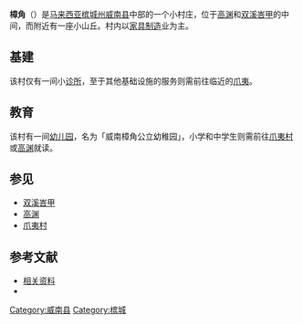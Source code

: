 {{Infobox Settlement
|official_name=樟角
|other_name=Changkat
|website                 =http://www.mpsp.gov.my
|settlement_type=村
|pushpin_map=槟城
|latd=5
|longd=100
|pushpin_label_position=right
|latm=12
|latNS=N
|longm=28
|longEW=E
|lats=7.06
|longs=8.81
|pushpin_map_caption=樟角在[[槟城州|槟城州]]的位置
|pushpin_map1=Malaysia West
|pushpin_label_position1=right
|pushpin_map_caption1=樟角在[[马来西亚半岛|马来西亚半岛]]的位置
|pushpin_map2=Malaysia
|pushpin_label_position2=right
|pushpin_map_caption2=樟角在[[马来西亚|马来西亚]]的位置
|coordinates_region=MY
|subdivision_name={{MAS}}
|subdivision_name1={{Penang}}
|coordinates_display=title
|subdivision_type=[[国家|国家]]
|subdivision_type1=[[马来西亚州属和联邦直辖区|州属]]
|subdivision_type2=[[马来西亚县份|县]]
|subdivision_name2=[[威南县|威南县]]
|leader_name=[[威省市议会|威省市政局]]<br>(MPSP)
|leader_name1=[[曼梳奥曼|曼梳奥曼]] ([[人民公正党|人民公正党]])
|leader_name2=[[孙意志|孙意志]] ([[民主行动党_(马来西亚)|民主行动党]])
|leader_name3=罗查里 (Rozali Mohamud)
|leader_title=地方政府
|leader_title1=[[高渊国会议席|高渊国会议席]]
|leader_title2=[[2013年马来西亚各州议会选举成绩列表|爪夷州议席]]
|leader_title3=市长
|timezone=[[马来西亚标准时间|马来西亚标准时间]]
|utc_offset=+8
|timezone_DST=无
|postal_code_type=[[邮编|邮编]]
|postal_code=14200
}}
</table>
'''樟角'''（{{lang-ms|Changkat}}）是[[马来西亚|马来西亚]][[槟城州|槟城州]][[威南县|威南县]]中部的一个小村庄，位于[[高渊|高渊]]和[[双溪峇甲|双溪峇甲]]的中间，而附近有一座小山丘。村内以[[家具制造|家具制造]]业为主。

== 基建 ==
该村仅有一间小[[诊所|诊所]]，至于其他基础设施的服务则需前往临近的[[爪夷|爪夷]]。

== 教育 ==
该村有一间[[幼儿园|幼儿园]]，名为「威南樟角公立幼稚园」，小学和中学生则需前往[[爪夷村|爪夷村]]或[[高渊|高渊]]就读。

== 参见 ==
{{Portal box|马来西亚}}
*[[双溪峇甲|双溪峇甲]]
*[[高渊|高渊]]
*[[爪夷村|爪夷村]]

== 参考文献 ==
{{Reflist}}
* [http://www.utar.edu.my/dssc/file/NV%2520report%2520E%2520Kampung%2520Changkat%2520Penang.pdf&ved=0ahUKEwiz7f-zxpbTAhVFqJQKHSDIDNA4FBAWCC4wBw&usg=AFQjCNFjInqdnRsIIFMGNPYztR4bIIYkNg 相关资料]{{dead link|date=2018年3月 |bot=InternetArchiveBot |fix-attempted=yes }}
*{{cite web|url=http://www.world-gazetteer.com/wg.php?x=&men=gcis&lng=en&des=gamelan&dat=32&geo=-152&srt=pnan&col=ohdq&pt=c&va=x|title=Malaysia: largest cities and towns and statistics of their population|work=World Gazetteer|accessdate=2010-10-31|archive-date=2012-05-09|archive-url=https://www.webcitation.org/67Wen1Hfw?url=http://www.world-gazetteer.com/wg.php?x=|dead-url=yes}}

{{槟城州}}
[[Category:威南县|Category:威南县]]
[[Category:槟城|Category:槟城]]